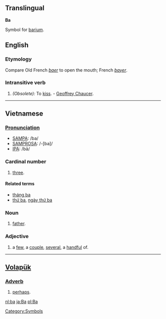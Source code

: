==Translingual==
'''Ba'''

{{Chemistry}} Symbol for [[barium]].
[[Category:Symbols]]

==English==

===Etymology===
Compare Old French ''[[baer]]'' to open the mouth; French ''[[bayer]]''.

===Intransitive verb===
#''(Obsolete):'' To [[kiss]]. - [[Geoffrey Chaucer]].

-----

== Vietnamese ==

=== [[Pronunciation]] ===
*[[SAMPA]]: /ba/
*[[SAMPROSA]]: /-[ba]/
*[[International Phonetic Alphabet|IPA]]: /bā/

=== Cardinal number ===
#[[three]].

====Related terms====
*[[tháng ba]]
*[[thứ ba]], [[ngày thứ ba]]

===Noun===
#[[father]].

=== Adjective ===
#a [[few#Pronoun|few]], a [[couple]], [[several]], a [[handful]] of.

-----

== [[Volapük]] ==

=== [[Adverb]] ===
#[[perhaps]].

[[nl:ba]]
[[ja:Ba]]
[[pl:Ba]]